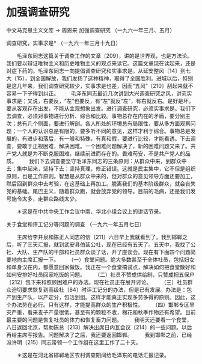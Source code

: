 # 加强调查研究

中文马克思主义文库 -> 周恩来
加强调查研究
（一九六一年三月、五月）


调查研究，实事求是*
（一九六一年三月十九日）


　　毛泽东同志这篇关于调查工作的文章〔209〕，讲的是世界观，也是方法论。我们要以辩证唯物主义和历史唯物主义的观点来读它。这篇文章现在读起来，还是对症下药的。毛泽东同志一向提倡调查研究和实事求是。从延安整风〔14〕到七大〔15〕，到全国解放，我们发扬了这种精神，取得了全国胜利。进城以后，特别是这几年来，我们调查研究较少，实事求是也差，因而“五风”〔210〕刮起来就不容易一下子得到纠正。
　　毛泽东同志最近几次讲到大兴调查研究之风，讲究实事求是；又说，右要反，“左”也要反，有“左”就反“左”，有右就反右。是好是坏，要从客观存在出发，不能从主观想象出发。进行调查研究，必须实事求是。我们下去调查，必须对事物进行分析、综合和比较。事物总存在内在的矛盾，要分别主次；总有几个侧面，要进行解剖。各人所处的环境总有局限性，要从多方面观察问题；一个人的认识总是有限的，要多听不同的意见，这样才利于综合。事物总是发展的，有进步和落后，有一般和特殊，有真和假，要进行比较，才能看透。下去调查，要敢于正视困难，解决困难。一个困难问题解决了，新的困难问题又来了。共产党人就是为不断克服困难，继续前进而存在的。畏难苟安，不是共产党人的品质。
　　我们下去调查要坚守毛泽东同志的三条原则：从群众中来，到群众中去；集中起来，坚持下去；坚持真理，修正错误。这就是民主集中，它不但是组织原则，也是工作原则。智慧是从群众中来的，但对群众的意见领导方面还要加工，然后回到群众中去考验，在这基础上再加工。脱离我们的基本阶级群众，就会丧失党的基础。尾巴主义，随着群众跑，就会放弃党的领导。目前的毛病，还是我们发号施令太多，走群众路线太少。


　　＊这是在中共中央工作会议中南、华北小组会议上的讲话节录。



关于食堂和评工记分等问题的调查
（一九六一年五月七日）


　　主席给李井泉和陈正人同志的信〔211〕六日早上我就看到了。我到邯郸之后，听了三天汇报，就到武安县伯延公社，现在已经有五天了。五天中，我找了公社、大队、生产队的干部和社员群众谈了话，开了座谈会。现在有下面四个问题简要地向主席汇报一下。
　　（一）食堂问题。绝大多数甚至于全体社员，包括妇女和单身汉在内，都愿意回家做饭。我正在一个食堂搞试点，解决如何把食堂散好和如何安排好社员回家吃饭的问题。
　　（二）社员不赞成供给制，只赞成把五保户〔212〕包下来和照顾困难户的办法。现在社员正在展开讨论。
　　（三）社员群众迫切要求恢复到高级社〔84〕时评工记分的办法，但是已有发展。办法是：包产到生产队，以产定分，包活到组。这样才能真正实现多劳多得的原则。因此，这个办法势在必行。只有这样，才能提高群众的生产积极性。
　　（四）邯郸专区旱灾严重，看来麦子产量很低，甚至有的颗粒不收，棉花和秋季作物还有希望。目前最主要的问题是恢复社员的体力和恢复畜力问题。
　　我明天还要看一个食堂，八日返回北京，帮助陈总〔213〕解决出席日内瓦会议〔214〕的一些问题。以后再给主席写报告。问题解决了之后，我还要返回邯郸。
　　我到邯郸之前，已经派许明〔215〕同志带领一个工作组在这里工作了二十天。


　　＊这是在河北省邯郸地区农村调查期间给毛泽东的电话汇报记录。




